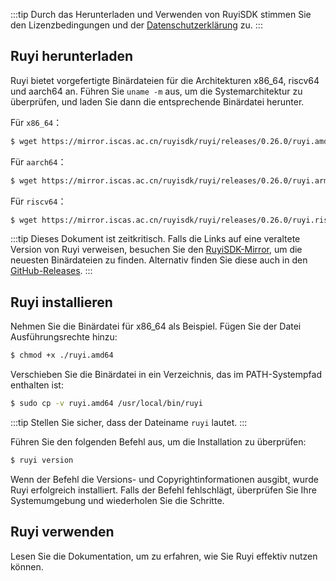 
:::tip
Durch das Herunterladen und Verwenden von RuyiSDK stimmen Sie den Lizenzbedingungen und der [Datenschutzerklärung](https://ruyisdk.org/docs/legal/privacyPolicy/) zu.
:::

## Ruyi herunterladen

Ruyi bietet vorgefertigte Binärdateien für die Architekturen x86_64, riscv64 und aarch64 an. Führen Sie ``uname -m`` aus, um die Systemarchitektur zu überprüfen, und laden Sie dann die entsprechende Binärdatei herunter.

Für ``x86_64``：

```bash
$ wget https://mirror.iscas.ac.cn/ruyisdk/ruyi/releases/0.26.0/ruyi.amd64
```

Für ``aarch64``：

```bash
$ wget https://mirror.iscas.ac.cn/ruyisdk/ruyi/releases/0.26.0/ruyi.arm64
```

Für ``riscv64``：

```bash
$ wget https://mirror.iscas.ac.cn/ruyisdk/ruyi/releases/0.26.0/ruyi.riscv64
```

:::tip
Dieses Dokument ist zeitkritisch. Falls die Links auf eine veraltete Version von Ruyi verweisen, besuchen Sie den [RuyiSDK-Mirror](https://mirror.iscas.ac.cn/ruyisdk/ruyi/releases/), um die neuesten Binärdateien zu finden. Alternativ finden Sie diese auch in den [GitHub-Releases](https://github.com/ruyisdk/ruyi/releases).
:::

## Ruyi installieren

Nehmen Sie die Binärdatei für x86_64 als Beispiel. Fügen Sie der Datei Ausführungsrechte hinzu:

```bash
$ chmod +x ./ruyi.amd64
```

Verschieben Sie die Binärdatei in ein Verzeichnis, das im PATH-Systempfad enthalten ist:

```bash
$ sudo cp -v ruyi.amd64 /usr/local/bin/ruyi
```

:::tip
Stellen Sie sicher, dass der Dateiname ``ruyi`` lautet.
:::

Führen Sie den folgenden Befehl aus, um die Installation zu überprüfen:

```bash
$ ruyi version
```

Wenn der Befehl die Versions- und Copyrightinformationen ausgibt, wurde Ruyi erfolgreich installiert. Falls der Befehl fehlschlägt, überprüfen Sie Ihre Systemumgebung und wiederholen Sie die Schritte.

## Ruyi verwenden

Lesen Sie die Dokumentation, um zu erfahren, wie Sie Ruyi effektiv nutzen können.

